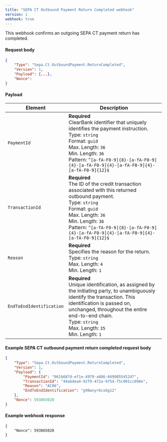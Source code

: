 ```yaml
---
title: "SEPA CT Outbound Payment Return Completed webhook"
version: 1
webhook: true
---
```


This webhook confirms an outgoing SEPA CT payment return has completed.

#### Request body

```json
{
    "Type": "Sepa.Ct.OutboundPayment.ReturnCompleted",
    "Version": 1,
    "Payload": {...},
    "Nonce":
}
```

#### Payload
| Element                 | Description     |
|-------------------------|-----------------|
|`PaymentId` |**Required**<br />ClearBank identifier that uniquely identifies the payment instruction.<br/>Type: `string`<br/>Format: `guid`<br/>Max. Length: `36`<br/>Min. Length: `36`<br /> Pattern: `^[a-fA-F0-9]{8}-[a-fA-F0-9]{4}-[a-fA-F0-9]{4}-[a-fA-F0-9]{4}-[a-fA-F0-9]{12}$` |
|`TransactionId` |**Required**<br />The ID of the credit transaction associated with this returned outbound payment.<br />Type: `string`<br/>Format: `guid`<br/>Max. Length: `36`<br/>Min. Length: `36`<br />Pattern: `^[a-fA-F0-9]{8}-[a-fA-F0-9]{4}-[a-fA-F0-9]{4}-[a-fA-F0-9]{4}-[a-fA-F0-9]{12}$`|
|`Reason` |**Required**<br />Specifies the reason for the return.<br/>Type: `string`<br/>Max. Length: `4`<br/>Min. Length: `1` |
|`EndToEndIdentification` |**Required**<br />Unique identification, as assigned by the initiating party, to unambiguously identify the transaction. This identification is passed on, unchanged, throughout the entire end-to-end chain.<br/>Type: `string`<br/>Max. Length: `35`<br/>Min. Length: `1` |

#### Example SEPA CT outbound payment return completed request body

```json
{
    "Type": "Sepa.Ct.OutboundPayment.ReturnCompleted",
    "Version": 1,
    "Payload": {
        "PaymentId": "061b687d-ef1e-4979-a086-669905545247",
        "TransactionId": "44abdea4-92f9-472a-975d-f5c901cc090e",
        "Reason": "AC06",
        "EndToEndIdentification": "g90wnyr6cxbg12"
    },
    "Nonce": 593865028
}
```

#### Example webhook response
```
{
    "Nonce": 593865028
}
```